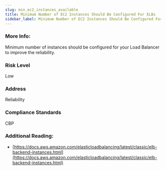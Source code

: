 ```yaml
---
slug: min_ec2_instances_available
title: Minimum Number of EC2 Instances Should Be Configured For ELBs
sidebar_label: Minimum Number of EC2 Instances Should Be Configured For ELBs
---
```


### More Info:

Minimum number of instances should be configured for your Load Balancer to improve the reliability.

### Risk Level

Low

### Address

Reliability

### Compliance Standards

CBP


### Additional Reading:

- [https://docs.aws.amazon.com/elasticloadbalancing/latest/classic/elb-backend-instances.html](https://docs.aws.amazon.com/elasticloadbalancing/latest/classic/elb-backend-instances.html) 

